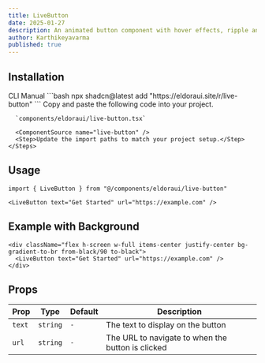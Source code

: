 ```yaml
---
title: LiveButton
date: 2025-01-27
description: An animated button component with hover effects, ripple animations, and customizable text and URL
author: Karthikeyavarma
published: true
---
```


<ComponentPreview name="live-button-demo" />

## Installation

<Tabs defaultValue="cli">
  <TabsList>
    <TabsTrigger value="cli">CLI</TabsTrigger>
    <TabsTrigger value="manual">Manual</TabsTrigger>
  </TabsList>
  <TabsContent value="cli">
    ```bash 
    npx shadcn@latest add "https://eldoraui.site/r/live-button" 
    ```
  </TabsContent>
  <TabsContent value="manual">
    <Steps>
      <Step>Copy and paste the following code into your project.</Step>

      `components/eldoraui/live-button.tsx`

      <ComponentSource name="live-button" />
      <Step>Update the import paths to match your project setup.</Step>
    </Steps>

  </TabsContent>
</Tabs>

## Usage

```tsx showLineNumbers
import { LiveButton } from "@/components/eldoraui/live-button"
```

```tsx showLineNumbers
<LiveButton text="Get Started" url="https://example.com" />
```

## Example with Background

```tsx showLineNumbers
<div className="flex h-screen w-full items-center justify-center bg-gradient-to-br from-black/90 to-black">
  <LiveButton text="Get Started" url="https://example.com" />
</div>
```

## Props

| Prop   | Type     | Default | Description                                       |
| ------ | -------- | ------- | ------------------------------------------------- |
| `text` | `string` | `-`     | The text to display on the button                 |
| `url`  | `string` | `-`     | The URL to navigate to when the button is clicked |
